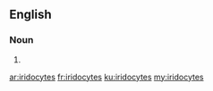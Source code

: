 ==English==

===Noun===
{{head|en|plural}}

# {{plural of|iridocyte|lang=en|nocat=1}}

[[ar:iridocytes]]
[[fr:iridocytes]]
[[ku:iridocytes]]
[[my:iridocytes]]